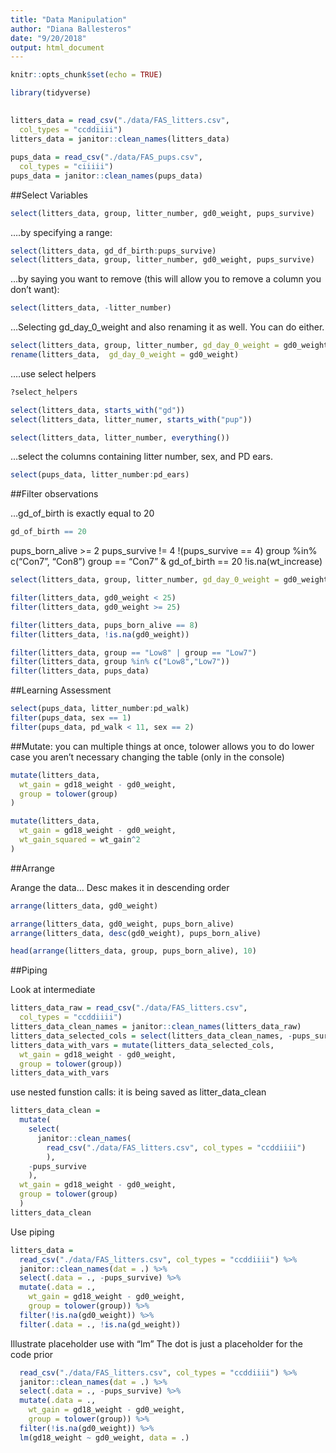 ```yaml
---
title: "Data Manipulation"
author: "Diana Ballesteros"
date: "9/20/2018" 
output: html_document
---
```



```r
knitr::opts_chunk$set(echo = TRUE)

library(tidyverse)
```


##
```r

litters_data = read_csv("./data/FAS_litters.csv",
  col_types = "ccddiiii")
litters_data = janitor::clean_names(litters_data)

pups_data = read_csv("./data/FAS_pups.csv",
  col_types = "ciiiii")
pups_data = janitor::clean_names(pups_data)


```

##Select Variables 

```r
select(litters_data, group, litter_number, gd0_weight, pups_survive)
```

....by specifying a range: 
```r
select(litters_data, gd_df_birth:pups_survive)
select(litters_data, group, litter_number, gd0_weight, pups_survive)
```


...by saying you want to remove (this will allow you to remove a column you don't want): 
```r
select(litters_data, -litter_number)
```

...Selecting gd_day_0_weight and also renaming it as well. You can do either. 
```r
select(litters_data, group, litter_number, gd_day_0_weight = gd0_weight)
rename(litters_data,  gd_day_0_weight = gd0_weight)
```

....use select helpers

```r
?select_helpers

select(litters_data, starts_with("gd"))
select(litters_data, litter_numer, starts_with("pup"))

select(litters_data, litter_number, everything())
```

...select the columns containing litter number, sex, and PD ears.
```r
select(pups_data, litter_number:pd_ears)
```

##Filter observations

...gd_of_birth is exactly equal to 20 
```r
gd_of_birth == 20 
```

pups_born_alive >= 2
pups_survive != 4
!(pups_survive == 4)
group %in% c("Con7", "Con8")
group == "Con7" & gd_of_birth == 20
!is.na(wt_increase)

```r
select(litters_data, group, litter_number, gd_day_0_weight = gd0_weight)

filter(litters_data, gd0_weight < 25)
filter(litters_data, gd0_weight >= 25) 

filter(litters_data, pups_born_alive == 8) 
filter(litters_data, !is.na(gd0_weight)) 

filter(litters_data, group == "Low8" | group == "Low7")
filter(litters_data, group %in% c("Low8","Low7")) 
filter(litters_data, pups_data)

```

##Learning Assessment 
```r
select(pups_data, litter_number:pd_walk)
filter(pups_data, sex == 1)
filter(pups_data, pd_walk < 11, sex == 2)
```


##Mutate: you can multiple things at once, tolower allows you to do lower case you aren't necessary changing the table (only in the console) 
```r
mutate(litters_data,
  wt_gain = gd18_weight - gd0_weight,
  group = tolower(group)
)

mutate(litters_data,
  wt_gain = gd18_weight - gd0_weight,
  wt_gain_squared = wt_gain^2
)
```


##Arrange 

Arange the data...
Desc makes it in descending order
```r

arrange(litters_data, gd0_weight)

arrange(litters_data, gd0_weight, pups_born_alive)
arrange(litters_data, desc(gd0_weight), pups_born_alive)

head(arrange(litters_data, group, pups_born_alive), 10)
```

##Piping 

Look at intermediate

```r
litters_data_raw = read_csv("./data/FAS_litters.csv",
  col_types = "ccddiiii")
litters_data_clean_names = janitor::clean_names(litters_data_raw)
litters_data_selected_cols = select(litters_data_clean_names, -pups_survive)
litters_data_with_vars = mutate(litters_data_selected_cols, 
  wt_gain = gd18_weight - gd0_weight,
  group = tolower(group))
litters_data_with_vars

```

use nested funstion calls: it is being saved as litter_data_clean 
```r
litters_data_clean = 
  mutate(
    select(
      janitor::clean_names(
        read_csv("./data/FAS_litters.csv", col_types = "ccddiiii")
        ), 
    -pups_survive
    ),
  wt_gain = gd18_weight - gd0_weight,
  group = tolower(group)
  )
litters_data_clean
```

Use piping 
```r
litters_data = 
  read_csv("./data/FAS_litters.csv", col_types = "ccddiiii") %>%
  janitor::clean_names(dat = .) %>%
  select(.data = ., -pups_survive) %>%
  mutate(.data = .,
    wt_gain = gd18_weight - gd0_weight,
    group = tolower(group)) %>% 
  filter(!is.na(gd0_weight)) %>% 
  filter(.data = ., !is.na(gd_weight))
```

Illustrate placeholder use with "lm"
The dot is just a placeholder for the code prior 
```r
  read_csv("./data/FAS_litters.csv", col_types = "ccddiiii") %>%
  janitor::clean_names(dat = .) %>%
  select(.data = ., -pups_survive) %>%
  mutate(.data = .,
    wt_gain = gd18_weight - gd0_weight,
    group = tolower(group)) %>% 
  filter(!is.na(gd0_weight)) %>% 
  lm(gd18_weight ~ gd0_weight, data = .)
```


